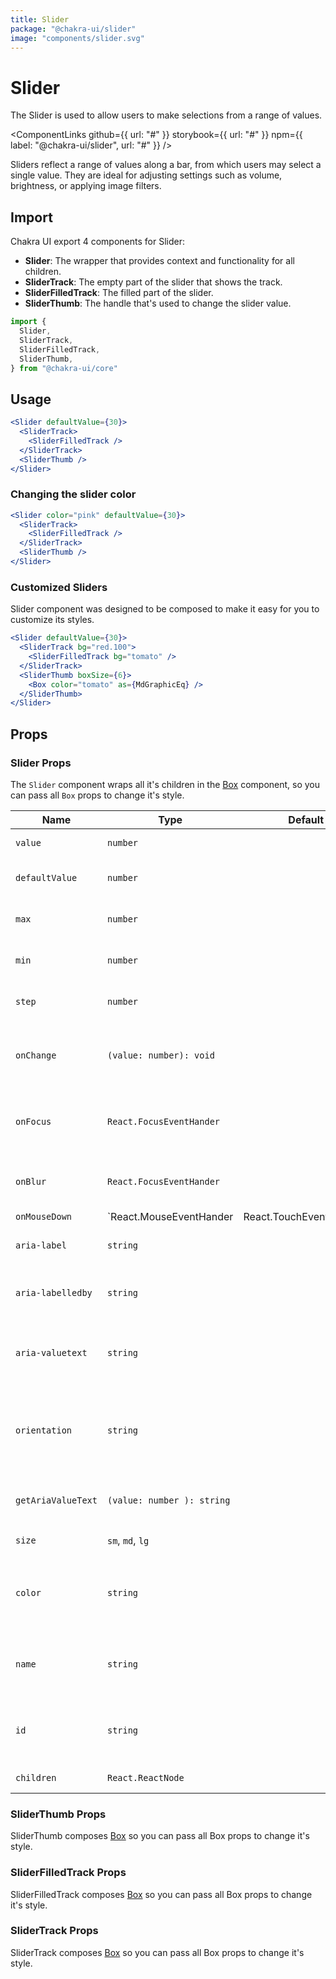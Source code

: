 ```yaml
---
title: Slider
package: "@chakra-ui/slider"
image: "components/slider.svg"
---
```



# Slider

The Slider is used to allow users to make selections from a range of values.

<ComponentLinks
  github={{ url: "#" }}
  storybook={{ url: "#" }}
  npm={{ label: "@chakra-ui/slider", url: "#" }}
/>

<carbon-ad></carbon-ad>

Sliders reflect a range of values along a bar, from which users may select a
single value. They are ideal for adjusting settings such as volume, brightness,
or applying image filters.

## Import

Chakra UI export 4 components for Slider:

- **Slider**: The wrapper that provides context and functionality for all
  children.
- **SliderTrack**: The empty part of the slider that shows the track.
- **SliderFilledTrack**: The filled part of the slider.
- **SliderThumb**: The handle that's used to change the slider value.

```js
import {
  Slider,
  SliderTrack,
  SliderFilledTrack,
  SliderThumb,
} from "@chakra-ui/core"
```

## Usage

```jsx
<Slider defaultValue={30}>
  <SliderTrack>
    <SliderFilledTrack />
  </SliderTrack>
  <SliderThumb />
</Slider>
```

### Changing the slider color

```jsx
<Slider color="pink" defaultValue={30}>
  <SliderTrack>
    <SliderFilledTrack />
  </SliderTrack>
  <SliderThumb />
</Slider>
```

### Customized Sliders

Slider component was designed to be composed to make it easy for you to
customize its styles.

```jsx
<Slider defaultValue={30}>
  <SliderTrack bg="red.100">
    <SliderFilledTrack bg="tomato" />
  </SliderTrack>
  <SliderThumb boxSize={6}>
    <Box color="tomato" as={MdGraphicEq} />
  </SliderThumb>
</Slider>
```

## Props

### Slider Props

The `Slider` component wraps all it's children in the [Box](/box) component, so
you can pass all `Box` props to change it's style.

| Name               | Type                                               | Default | Description                                                               |
| ------------------ | -------------------------------------------------- | ------- | ------------------------------------------------------------------------- |
| `value`            | `number`                                           |         | The value of the slider.                                                  |
| `defaultValue`     | `number`                                           |         | The initial value of the slider.                                          |
| `max`              | `number`                                           |         | Standard `input` max attribute.                                           |
| `min`              | `number`                                           |         | Standard `input` min attribute.                                           |
| `step`             | `number`                                           |         | Standard `input` step attribute.                                          |
| `onChange`         | `(value: number): void`                            |         | Callback fired when the value of the slider changes.                      |
| `onFocus`          | `React.FocusEventHander`                           |         | Callback fired when the thumb receives focus                              |
| `onBlur`           | `React.FocusEventHander`                           |         | Callback fired when the thumb is blurred                                  |
| `onMouseDown`      | `React.MouseEventHander | React.TouchEventHandler` |         | Callback fired when the you mousedown on any part of the slider           |
| `aria-label`       | `string`                                           |         | The accessible label.                                                     |
| `aria-labelledby`  | `string`                                           |         | The `id` of the element that labels the sliders                           |
| `aria-valuetext`   | `string`                                           |         | The aria-valuetext of the switch for accessibility.                       |
| `orientation`      | `string`                                           |         | The orientation of the slider, only `horizontal` is supported for now.    |
| `getAriaValueText` | `(value: number ): string`                         |         | The callback to format the `aria-valuetext`.                              |
| `size`             | `sm`, `md`, `lg`                                   |         | The size of the slider.                                                   |
| `color`            | `string`                                           |         | The color scheme to use for the slider. Use a color key in `theme.colors` |
| `name`             | `string`                                           |         | The name of the slider component when used in a form.                     |
| `id`               | `string`                                           |         | The id of the slider component when used in a form.                       |
| `children`         | `React.ReactNode`                                  |         | The children of the slider.                                               |

### SliderThumb Props

SliderThumb composes [Box](/docs/layout/box) so you can pass all Box props to
change it's style.

### SliderFilledTrack Props

SliderFilledTrack composes [Box](/docs/layout/box) so you can pass all Box props
to change it's style.

### SliderTrack Props

SliderTrack composes [Box](/docs/layout/box) so you can pass all Box props to
change it's style.
